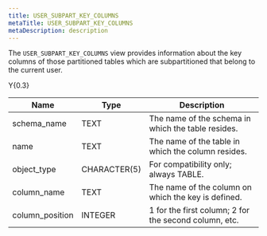 ```yaml
---
title: USER_SUBPART_KEY_COLUMNS
metaTitle: USER_SUBPART_KEY_COLUMNS
metaDescription: description
---
```


The `USER_SUBPART_KEY_COLUMNS` view provides information about the key
columns of those partitioned tables which are subpartitioned that belong
to the current user.

<div class="tabularcolumns">

Y{0.3}

</div>

| Name             | Type         | Description                                           |
| ---------------- | ------------ | ----------------------------------------------------- |
| schema_name     | TEXT         | The name of the schema in which the table resides.    |
| name             | TEXT         | The name of the table in which the column resides.    |
| object_type     | CHARACTER(5) | For compatibility only; always TABLE.                 |
| column_name     | TEXT         | The name of the column on which the key is defined.   |
| column_position | INTEGER      | 1 for the first column; 2 for the second column, etc. |
